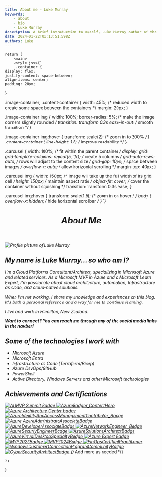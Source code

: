 ```yaml
---
title: About me - Luke Murray
keywords:
    - about
    - bio
    - Luke Murray
description: A brief introduction to myself, Luke Murray author of the blog luke.geek.nz.
date: 2024-01-22T01:13:51.598Z
authors: Luke
---
```



    return (
        <main>
        <style jsx>{`
         .container {
    display: flex;
    justify-content: space-between;
    align-items: center;
    padding: 20px;
}

.image-container, .content-container {
    width: 45%; /* reduced width to create some space between the containers */
    margin: 20px;
}

.image-container img {
    width: 100%;
    border-radius: 5%; /* make the image corners slightly rounded */
    transition: transform 0.3s ease-in-out; /* smooth transition */
}

.image-container img:hover {
    transform: scale(2); /* zoom in to 200% */
}
.content-container {
    line-height: 1.6; /* improve readability */
}


.carousel {
    width: 100%; /* fit within the parent container */
    display: grid;
    grid-template-columns: repeat(5, 1fr); /* create 5 columns */
    grid-auto-rows: auto; /* rows will adjust to the content size */
    grid-gap: 10px; /* space between images */
    overflow-x: auto; /* allow horizontal scrolling */
    margin-top: 40px;
}

.carousel img {
    width: 150px;  /* image will take up the full width of its grid cell */
    height: 150px; /* maintain aspect ratio */
    object-fit: cover; /* cover the container without squishing */
    transition: transform 0.3s ease;
}

.carousel img:hover {
    transform: scale(1.5); /* zoom in on hover */
}
body {
    overflow-x: hidden; /* hide horizontal scrollbar */
}
  `}</style>
            <header>
                <h1>About Me</h1>
            </header>
            <section className="container">
                <div className="image-container">
                    <img src="/img/aboutpage/LukeMurray_Azure.jpg" alt="Profile picture of Luke Murray" />
                </div>
                <div className="content-container">
                                    <h2>My name is <strong>Luke Murray</strong>... so who am I?</h2>
                    <p>I'm a Cloud Platforms Consultant/Architect, specializing in Microsoft Azure and related services. As a Microsoft MVP in Azure and a Microsoft Learn Expert, I'm passionate about cloud architecture, automation, Infrastructure as Code, and cloud-native solutions.</p>
                    <p>When I'm not working, I share my knowledge and experiences on this blog. It's both a personal reference and a way for me to continue learning.</p>
                    <p>I live and work in Hamilton, New Zealand.</p>
                    <p><strong>Want to connect? You can reach me through any of the social media links in the navbar!</strong></p>
                    <h2>Some of the technologies I work with</h2>
                    <ul>
                        <li>Microsoft Azure</li>
                        <li>Microsoft Entra</li>
                        <li>Infrastructure as Code (Terraform/Bicep)</li>
                        <li>Azure DevOps/GitHub</li>
                        <li>PowerShell</li>
                        <li>Active Directory, Windows Servers and other Microsoft technologies</li>
                    </ul>
                </div>
            </section>
            <h2>Achievements and Certifications</h2>
            <section className="carousel">
                <a href="https://globalai.community/badges/cc534332-3477-421e-9684-ba129cfa2a47//" target="_blank" rel="noopener" aria-label="Link to AI MVP Summit Badge">
                    <img src="/img/aboutpage/AIMVPSummit_2024.png" alt="AI MVP Summit Badge" />
                </a>
                <a href="https://azureheroes.enjinx.io/eth/asset/6880000000000514/" target="_blank" rel="noopener" aria-label="Link to Enjinx - Contributor - Content Hero">
                    <img src="/img/aboutpage/AzureBadger_ContentHero_Badge.png" alt="AzureBadger_ContentHero" />
                </a>
                <a href="https://www.credly.com/earner/earned/badge/124e1101-7a47-4470-ac1e-facc189ca5db" target="_blank" rel="noopener" aria-label="Link to Credly - Azure ArchitectureCenter_Leader">
                    <img src="/img/aboutpage/ArchitectureCenter_Leader.png" alt="Azure Architecture Center badge" />
                </a>
                <a href="https://www.credly.com/badges/51a323c2-9392-4417-918e-5aa7de467a2a" target="_blank" rel="noopener" aria-label="Link to Credly - Contributor - Azure Identity and Access Management">
                    <img src="/img/aboutpage/AzureIdentityAndAccessManagementContributor_Badge.png" alt="AzureIdentityAndAccessManagementContributor_Badge" />
                </a>
                <a href="https://learn.microsoft.com/api/credentials/share/en-gb/lukemurraynz/3B98B5DB13A942F5?sharingId=AZ-MVP-5004796" target="_blank" rel="noopener" aria-label="Link to Microsoft Learn -AzureAdministratoAssociateBadge">
                    <img src="/img/aboutpage/AzureAdministratoAssociateBadge.png" alt="Azure AzureAdministratoAssociateBadge" />
                </a>
                <a href="https://learn.microsoft.com/api/credentials/share/en-gb/lukemurraynz/8F700D303BEC55E?sharingId=AZ-MVP-5004796" target="_blank" rel="noopener" aria-label="Link to Microsoft Learn - AzureDeveloperAssociateBadge">
                    <img src="/img/aboutpage/AzureDeveloperAssociateBadge.png" alt="AzureDeveloperAssociateBadge" />
                </a>
                <a href="https://learn.microsoft.com/api/credentials/share/en-gb/lukemurraynz/F2AA633366008658?sharingId=AZ-MVP-5004796" target="_blank" rel="noopener" aria-label="Link to Microsoft Learn -AzureNetworkEngineer_Badge">
                    <img src="/img/aboutpage/AzureNetworkEngineer_Badge.png" alt="AzureNetworkEngineer_Badge" />
                </a>
                <a href="https://learn.microsoft.com/api/credentials/share/en-gb/lukemurraynz/DBEE326661D7739B?sharingId=AZ-MVP-5004796" target="_blank" rel="noopener" aria-label="Link to Microsoft Learn -AzureSecuriyEngineerBadge">
                    <img src="/img/aboutpage/AzureSecuriyEngineerBadge.png" alt="AzureSecuriyEngineerBadge" />
                </a>
                <a href="https://learn.microsoft.com/api/credentials/share/en-gb/lukemurraynz/787EDD474F26784?sharingId=AZ-MVP-5004796" target="_blank" rel="noopener" aria-label="Link to Microsoft Learn -AzureSolutionsArchitectBadge">
                    <img src="/img/aboutpage/AzureSolutionsArchitectBadge.png" alt="AzureSolutionsArchitectBadge" />
                </a>
                <a href="https://learn.microsoft.com/api/credentials/share/en-gb/lukemurraynz/108BE52C977E26C6?sharingId=AZ-MVP-5004796" target="_blank" rel="noopener" aria-label="Link to Microsoft Learn -AzureVirtualDesktopSpecialtyBadge">
                    <img src="/img/aboutpage/AzureVirtualDesktopSpecialtyBadge.png" alt="AzureVirtualDesktopSpecialtyBadge" />
                </a>
                <a href="https://www.credly.com/badges/a7cfe90f-32b2-474a-9b15-487604f20ab6" target="_blank" rel="noopener" aria-label="Link to Azure Expert Badge">
                    <img src="/img/aboutpage/SpektraSystemsAzureExpert.png" alt="Azure Expert Badge" />
                </a>
                <a href="https://www.credly.com/badges/f781c06f-e34b-4249-82a9-58ce96349f98" target="_blank" rel="noopener" aria-label="Link to Credly - Microsoft MVP 2023">
                    <img src="/img/aboutpage/MVP2023Badge.png" alt="MVP2023Badge" />
                </a>
                <a href="https://www.credly.com/badges/042def90-e925-4db7-b368-6684a2c6817a" target="_blank" rel="noopener" aria-label="Link to Credly - Microsoft MVP 2024">
                    <img src="/img/aboutpage/MVP2024Badge.png" alt="MVP2024Badge" />
                </a>
                <a href="https://www.credly.com/badges/29ed8f17-f8cc-4894-aa58-a1e64e1a4419" target="_blank" rel="noopener" aria-label="Link to Credly -FinOpsCertifiedPractitioner">
                    <img src="/img/aboutpage/FinOpsCertifiedPractitioner.png" alt="FinOpsCertifiedPractitioner" />
                </a>
                <a href="https://www.credly.com/badges/ce1df7b0-4331-4de9-8c8c-6e2878241d9d" target="_blank" rel="noopener" aria-label="Link to Credly - Windows Customer Connection Program Community Contributor">
                    <img src="/img/aboutpage/WindowsCustomerConnectionProgramCommunityBadge.png" alt="WindowsCustomerConnectionProgramCommunityBadge" />
                </a>
                <a href="https://learn.microsoft.com/api/credentials/share/en-gb/lukemurraynz/A6AF1CFD3158BAE5?sharingId=AZ-MVP-5004796" target="_blank" rel="noopener" aria-label="Link to Microsoft Learn -CyberSecurityArchitectBadge">
                    <img src="/img/aboutpage/CyberSecurityArchitectBadge.png" alt="CyberSecurityArchitectBadge" />
                </a>
                {/* Add more as needed */}
            </section>
        </main>

    
    );
}